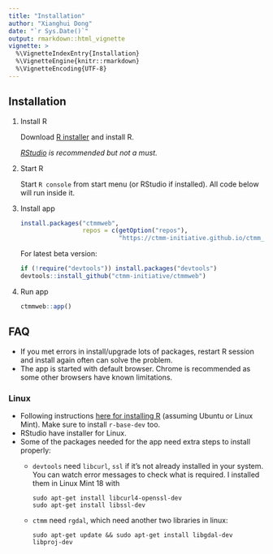 ```yaml
---
title: "Installation"
author: "Xianghui Dong"
date: "`r Sys.Date()`"
output: rmarkdown::html_vignette
vignette: >
  %\VignetteIndexEntry{Installation}
  %\VignetteEngine{knitr::rmarkdown}
  %\VignetteEncoding{UTF-8}
---
```


## Installation

1. Install R

    Download [R installer](https://cloud.r-project.org/bin/windows/base/old/3.5.2/R-3.5.2-win.exe) and install R.

    *[RStudio](https://download1.rstudio.org/RStudio-1.1.463.exe) is recommended but not a must.*

2. Start R

    Start `R console` from start menu (or RStudio if installed). All code below will run inside it.

3. Install app

    ```r
    install.packages("ctmmweb", 
                     repos = c(getOption("repos"),
                               "https://ctmm-initiative.github.io/ctmm_repo/"))
    
    ```

    For latest beta version:

    ```r
    if (!require("devtools")) install.packages("devtools")
    devtools::install_github("ctmm-initiative/ctmmweb")
    ```

4. Run app

    ```r
    ctmmweb::app()
    ```

## FAQ

- If you met errors in install/upgrade lots of packages, restart R session and install again often can solve the problem. 
- The app is started with default browser. Chrome is recommended as some other browsers have known limitations.

### Linux
- Following instructions [here for installing R](https://cloud.r-project.org/bin/linux/ubuntu/) (assuming Ubuntu or Linux Mint). Make sure to install `r-base-dev` too.
- RStudio have installer for Linux.
- Some of the packages needed for the app need extra steps to install properly:
  + `devtools` need `libcurl`, `ssl` if it's not already installed in your system. You can watch error messages to check what is required. I installed them in Linux Mint 18 with
  
        sudo apt-get install libcurl4-openssl-dev
        sudo apt-get install libssl-dev
  
  + `ctmm` need `rgdal`, which need another two libraries in linux:
  
        sudo apt-get update && sudo apt-get install libgdal-dev libproj-dev
  
